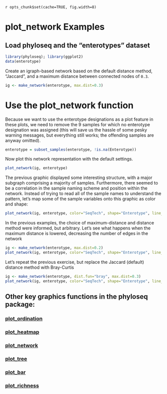 `r opts_chunk$set(cache=TRUE, fig.width=8)`
<link href="http://kevinburke.bitbucket.org/markdowncss/markdown.css" rel="stylesheet"></link>

plot_network Examples
========================================================
## Load phyloseq and the "enterotypes" dataset

```r
library(phyloseq); library(ggplot2)
data(enterotype)
```

Create an igraph-based network based on the default distance method, "Jaccard", and a maximum distance between connected nodes of `0.3`.

```r
ig <- make_network(enterotype, max.dist=0.3)
```

# Use the plot_network function
Because we want to use the enterotype designations as a plot feature in these plots, we need to remove the 9 samples for which no enterotype designation was assigned (this will save us the hassle of some pesky warning messages, but everything still works; the offending samples are anyway omitted).

```r
enterotype = subset_samples(enterotype, !is.na(Enterotype))
```

Now plot this network representation with the default settings.

```r
plot_network(ig, enterotype)
```
The previous graphic displayed some interesting structure, with a major subgraph comprising a majority of samples. Furthermore, there seemed to be a correlation in the sample naming scheme and position within the network. Instead of trying to read all of the sample names to understand the pattern, let's map some of the sample variables onto this graphic as color and shape:

```r
plot_network(ig, enterotype, color="SeqTech", shape="Enterotype", line_weight=0.4, label=NULL)
```

In the previous examples, the choice of maximum-distance and distance method were informed, but arbitrary. Let's see what happens when the maximum distance is lowered, decreasing the number of edges in the network

```r
ig <- make_network(enterotype, max.dist=0.2)
plot_network(ig, enterotype, color="SeqTech", shape="Enterotype", line_weight=0.4, label=NULL)
```

Let's repeat the previous exercise, but replace the Jaccard (default) distance  method with Bray-Curtis

```r
ig <- make_network(enterotype, dist.fun="bray", max.dist=0.3)
plot_network(ig, enterotype, color="SeqTech", shape="Enterotype", line_weight=0.4, label=NULL)
```
			

## Other key graphics functions in the phyloseq package:

### [plot_ordination](http://joey711.github.com/phyloseq/plot_ordination-examples)

### [plot_heatmap](http://joey711.github.com/phyloseq/plot_heatmap-examples)

### [plot_network](http://joey711.github.com/phyloseq/plot_network-examples)

### [plot_tree](http://joey711.github.com/phyloseq/plot_tree-examples)

### [plot_bar](http://joey711.github.com/phyloseq/plot_bar-examples)

### [plot_richness](http://joey711.github.com/phyloseq/plot_richness-examples)
